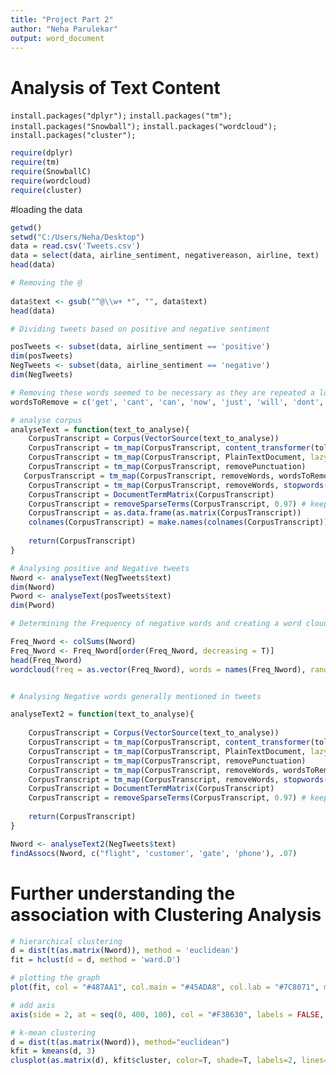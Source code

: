 ```yaml
---
title: "Project Part 2"
author: "Neha Parulekar"
output: word_document
---
```


# Analysis of Text Content 

`install.packages("dplyr");`
`install.packages("tm");`  `install.packages("Snowball");`
`install.packages("wordcloud");` 
`install.packages("cluster");`
```r
require(dplyr)
require(tm)
require(SnowballC)
require(wordcloud)
require(cluster)
```

#loading the data 
```r
getwd()
setwd("C:/Users/Neha/Desktop")
data = read.csv('Tweets.csv')
data = select(data, airline_sentiment, negativereason, airline, text)
head(data)

# Removing the @ 
  
data$text <- gsub("^@\\w+ *", "", data$text)
head(data)

# Dividing tweets based on positive and negative sentiment

posTweets <- subset(data, airline_sentiment == 'positive')
dim(posTweets)
NegTweets <- subset(data, airline_sentiment == 'negative')
dim(NegTweets)

# Removing these words seemed to be necessary as they are repeated a lot 
wordsToRemove = c('get', 'cant', 'can', 'now', 'just', 'will', 'dont', 'ive', 'got', 'much')

# analyse corpus 
analyseText = function(text_to_analyse){
    CorpusTranscript = Corpus(VectorSource(text_to_analyse))
    CorpusTranscript = tm_map(CorpusTranscript, content_transformer(tolower), lazy = T)
    CorpusTranscript = tm_map(CorpusTranscript, PlainTextDocument, lazy = T)
    CorpusTranscript = tm_map(CorpusTranscript, removePunctuation)
   CorpusTranscript = tm_map(CorpusTranscript, removeWords, wordsToRemove)  
    CorpusTranscript = tm_map(CorpusTranscript, removeWords, stopwords("english"))
    CorpusTranscript = DocumentTermMatrix(CorpusTranscript)
    CorpusTranscript = removeSparseTerms(CorpusTranscript, 0.97) # keeps a matrix 97% sparse
    CorpusTranscript = as.data.frame(as.matrix(CorpusTranscript))
    colnames(CorpusTranscript) = make.names(colnames(CorpusTranscript))
    
    return(CorpusTranscript)
}

# Analysing positive and Negative tweets
Nword <- analyseText(NegTweets$text)
dim(Nword)
Pword <- analyseText(posTweets$text)
dim(Pword)

# Determining the Frequency of negative words and creating a word cloud

Freq_Nword <- colSums(Nword)
Freq_Nword <- Freq_Nword[order(Freq_Nword, decreasing = T)]
head(Freq_Nword)
wordcloud(freq = as.vector(Freq_Nword), words = names(Freq_Nword), random.order = FALSE, random.color = FALSE, colors = brewer.pal(9, 'RdPu')[4:9] )


# Analysing Negative words generally mentioned in tweets 

analyseText2 = function(text_to_analyse){
  
    CorpusTranscript = Corpus(VectorSource(text_to_analyse))
    CorpusTranscript = tm_map(CorpusTranscript, content_transformer(tolower), lazy = T)
    CorpusTranscript = tm_map(CorpusTranscript, PlainTextDocument, lazy = T)
    CorpusTranscript = tm_map(CorpusTranscript, removePunctuation)
    CorpusTranscript = tm_map(CorpusTranscript, removeWords, wordsToRemove)
    CorpusTranscript = tm_map(CorpusTranscript, removeWords, stopwords("english"))
    CorpusTranscript = DocumentTermMatrix(CorpusTranscript)
    CorpusTranscript = removeSparseTerms(CorpusTranscript, 0.97) # keeps a matrix 97% sparse
    
    return(CorpusTranscript)
}

Nword <- analyseText2(NegTweets$text)
findAssocs(Nword, c("flight", 'customer', 'gate', 'phone'), .07)

```

# Further understanding the association with Clustering Analysis

```r
# hierarchical clustering
d = dist(t(as.matrix(Nword)), method = 'euclidean')
fit = hclust(d = d, method = 'ward.D')

# plotting the graph 
plot(fit, col = "#487AA1", col.main = "#45ADA8", col.lab = "#7C8071", main = 'Negative Sentiment', xlab = '', col.axis = "#F38630", lwd = 3, lty = 3, sub = "", hang = -1, axes = FALSE)

# add axis 
axis(side = 2, at = seq(0, 400, 100), col = "#F38630", labels = FALSE, lwd = 2)

# k-mean clustering 
d = dist(t(as.matrix(Nword)), method="euclidean")   
kfit = kmeans(d, 3)   
clusplot(as.matrix(d), kfit$cluster, color=T, shade=T, labels=2, lines=0, cex = 0.4, main = 'Negative Sentiment')
```



  
